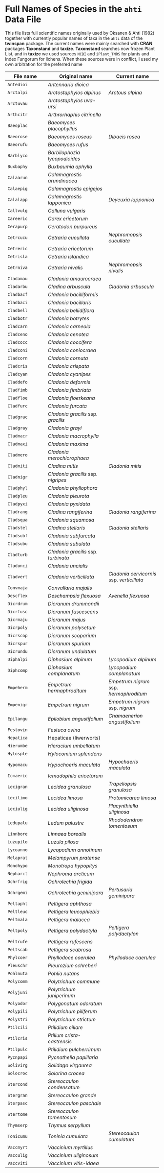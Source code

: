 <!--
%\VignetteIndexEntry{ahti names}
%\VignetteEngine{knitr::knitr}
%\VignetteEncoding{UTF-8}
-->

Full Names of Species in the `ahti` Data File
=============================================

This file lists full scientific names originally used by Oksanen &
Ahti (1982) together with currently popular names of taxa in the
`ahti` data of the **twinspan** package. The current names were mainly
searched with **CRAN** packages **Taxonstand** and
**taxize**. **Taxonstand** searches now frozen Plant List, and in
**taxize** we used sources `NCBI` and `iPlant_TNRS` for plants and
Index Fungorum for lichens. When these sources were in conflict, I
used my own arbitration for the preferred name

File name | Original name | Current name
----------|---------------|-------------
`Antedioi` |	*Antennaria dioica* |
`Arctalpi` |	*Arctostaphylos alpinus* |	*Arctous alpina*	
`Arctuvau` |	*Arctostaphylos uva-ursi* |		
`Arthcitr` |	*Arthrorhaphis citrinella* |		
`Baeoplac` |	*Baeomyces placophyllus* |		
`Baeorose` |	*Baeomyces roseus* |	*Dibaeis rosea*	
`Baeorufu` |	*Baeomyces rufus* |		
`Barblyco` |	*Barbilophozia lycopodioides* |		
`Buxbaphy` |	*Buxbaumia aphylla* |		
`Calaarun` |	*Calamagrostis arundinacea* |		
`Calaepig` |	*Calamagrostis epigejos*		
`Calalapp` |	*Calamagrostis lapponica* |    *Deyeuxia lapponica*	
`Callvulg` |	*Calluna vulgaris* |		
`Careeric` |	*Carex ericetorum* |		
`Cerapurp` |	*Ceratodon purpureus* |		
`Cetrcucu` |	*Cetraria cucullata* |	*Nephromopsis cucullata*	
`Cetreric` |	*Cetraria ericetorum* |		
`Cetrisla` |	*Cetraria islandica* |		
`Cetrniva` |	*Cetraria nivalis* |	*Nephromopsis nivalis*	
`Cladamau` |	*Cladonia amaurocraea* |		
`Cladarbu` |	*Cladina arbuscula* |	*Cladonia arbuscula*	
`Cladbacf` |	*Cladonia bacilliformis* |		
`Cladbaci` |	*Cladonia bacillaris* |		
`Cladbell` |	*Cladonia bellidiflora* |		
`Cladbotr` |	*Cladonia botrytes* |		
`Cladcarn` |	*Cladonia carneola* |		
`Cladceno` |    *Cladonia cenotea* |		
`Cladcocc` |	*Cladonia coccifera* |		
`Cladconi` |	*Cladonia coniocraea* |		
`Cladcorn` |	*Cladonia cornuta* |		
`Cladcris` |	*Cladonia crispata* |		
`Cladcyan` |	*Cladonia cyanipes* |		
`Claddefo` |	*Cladonia deformis* |		
`Cladfimb` |	*Cladonia fimbriata* |		
`Cladfloe` |	*Cladonia floerkeana* |		
`Cladfurc` |	*Cladonia furcata* |
`Cladgrac` |	*Cladonia gracilis* ssp. *gracilis* |		
`Cladgray` |	*Cladonia grayi* |		
`Cladmacr` |	*Cladonia macrophylla* |		
`Cladmaxi` |	*Cladonia maxima*	|	
`Cladmero` |	*Cladonia merochlorophaea* |		
`Cladmiti` |	*Cladina mitis* | 	*Cladonia mitis*	
`Cladnigr` |	*Cladonia gracilis* ssp. *nigripes* |		
`Cladphyl` |	*Cladonia phyllophora* |		
`Cladpleu` |	*Cladonia pleurota* |		
`Cladpyxi` |	*Cladonia pyxidata* |		
`Cladrang` |	*Cladina rangiferina* |	*Cladonia rangiferina*	
`Cladsqua` |	*Cladonia squamosa* |		
`Cladstel` |	*Cladina stellaris* |	*Cladonia stellaris*	
`Cladsubf` |	*Cladonia subfurcata* |		
`Cladsubu` |	*Cladonia subulata* |		
`Cladturb` |	*Cladonia gracilis* ssp. *turbinata* |		
`Cladunci` |	*Cladonia uncialis* |		
`Cladvert` |	*Cladonia verticillata* |	*Cladonia cervicornis* ssp. *verticillata*	
`Convmaja` |	*Convallaria majalis* |		
`Descflex` |	*Deschampsia flexuosa* |	*Avenella flexuosa*	
`Dicrdrum` |	*Dicranum drummondii* |		
`Dicrfusc` |    *Dicranum fuscescens* |		
`Dicrmaju` |	*Dicranum majus* |		
`Dicrpoly` |	*Dicranum polysetum* |		
`Dicrscop` |	*Dicranum scoparium* |		
`Dicrspur` |	*Dicranum spurium* |		
`Dicrundu` |	*Dicranum undulatum* |		
`Diphalpi` |	*Diphasium alpinum* |	*Lycopodium alpinum*	
`Diphcomp` |	*Diphasium complanatum* |	*Lycopodium complanatum*	
`Empeherm` |	*Empetrum hermaphroditum* |	*Empetrum nigrum* ssp. *hermaphroditum*	
`Empenigr` |	*Empetrum nigrum* | *Empetrum nigrum* ssp. *nigrum*		
`Epilangu` |	*Epilobium angustifolium* |	*Chamaenerion angustifolium*	
`Festovin` |	*Festuca ovina* |		
`Hepatica` |	Hepaticae (liwerworts) |		
`Hierumbe` |	*Hieracium umbellatum* |	
`Hylosple` |	*Hylocomium splendens* |		
`Hypomacu` |	*Hypochoeris maculata* | *Hypochaeris maculata*	
`Icmaeric` |	*Icmadophila ericetorum* |		
`Lecigran` |	*Lecidea granulosa* |	*Trapeliopsis granulosa*	
`Lecilimo` |	*Lecidea limosa* |	*Protomicarea limosa*	
`Leciulig` |	*Lecidea uliginosa* |	*Placynthiella uliginosa*	
`Ledupalu` |	*Ledum palustre* |	*Rhododendron tomentosum*	
`Linnbore` |	*Linnaea borealis* |
`Luzupilo` |    *Luzula pilosa* |		
`Lycoanno` |	*Lycopodium annotinum* |		
`Melaprat` |	*Melampyrum pratense* |		
`Monohypo` |	*Monotropa hypopitys* |		
`Nepharct` |	*Nephroma arcticum* |		
`Ochrfrig` |	*Ochrolechia frigida* |		
`Ochrgemi` |	*Ochrolechia geminipara* |	*Pertusaria geminipara*	
`Peltapht` |	*Peltigera aphthosa* |		
`Peltleuc` |	*Peltigera leucophlebia* |		
`Peltmala` |	*Peltigera malacea* |		
`Peltpoly` |	*Peltigera polydactyla* |	*Peltigera polydactylon*	
`Peltrufe` |	*Peltigera rufescens* |		
`Peltscab` |	*Peltigera scabrosa* |		
`Phylcoer` |	*Phyllodoce coerulea* |	*Phyllodoce caerulea*	
`Pleuschr` |	*Pleurozium schreberi* |		
`Pohlnuta` |	*Pohlia nutans* |		
`Polycomm` |	*Polytrichum commune* |		
`Polyjuni` |	*Polytrichum juniperinum* |		
`Polyodor` |	*Polygonatum odoratum* |		
`Polypili` |	*Polytrichum piliferum* |		
`Polystri` |	*Polytrichum strictum* |		
`Ptilcili` |	*Ptilidium ciliare* |		
`Ptilcris` |	*Ptilium crista-castrensis* |		
`Ptilpulc` |	*Ptilidium pulcherrimum* |		
`Pycnpapi` |	*Pycnothelia papillaria* |		
`Solivirg` |	*Solidago virgaurea* |		
`Solocroc` |	*Solorina crocea* |		
`Stercond` |	*Stereocaulon condensatum* |		
`Stergran` |	*Stereocaulon grande* |		
`Sterpasc` |	*Stereocaulon paschale* |		
`Stertome` |	*Stereocaulon tomentosum* |		
`Thymserp` |	*Thymus serpyllum* |		
`Tonicumu` |	*Toninia cumulata* |	*Stereocaulon cumulatum*	
`Vaccmyrt` |	*Vaccinium myrtillus* |		
`Vacculig` |	*Vaccinium uliginosum* |		
`Vaccviti` |	*Vaccinium vitis-idaea* |		
